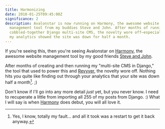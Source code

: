 ```yaml
---
title: Harmonizing
date: 2010-01-25T09:45:00Z
significance: 2
description: Avalonstar is now running on Harmony, the awesome website
  management tool from my buddies Steve and John. After months of running my own
  cobbled-together Django multi-site CMS, the novelty wore off—especially when
  my analytics showed the site was down for half a month.
---
```


If you're seeing this, then you're seeing Avalonstar on [Harmony][1], the awesome website management tool by my good friends [Steve and John][2].

After months of creating and then running my "multi-site CMS in Django," the tool that used to power this and [Revyver][3], the novelty wore off. Nothing hits you quite like finding out through your analytics that your site was down half a month[^1]. ;)

Don't know if I'll go into any more detail _just_ yet, but you never know. I need to recuperate a little from importing all 255 of my posts from Django. :) What I will say is when [Harmony][1] does debut, you will all love it.

[^1]: Yes, I know, totally my fault... and all it took was a restart to get it back anyway.

[1]: http://harmonyapp.com/
[2]: http://orderedlist.com/
[3]: http://revyver.com/
